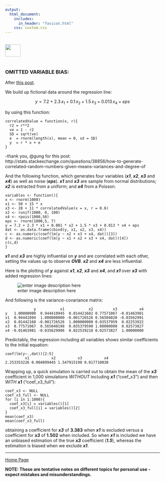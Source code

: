 ```yaml
---
output: 
  html_document:
    includes:
      in_header: "favicon.html" 
    css: custom.css
---
```


<br>
<a href="http://rinterested.github.io/statistics/index.html">
<img HEIGHT="40" WIDTH="50" src="https://cloud.githubusercontent.com/assets/9312897/10556783/a27a26fa-745c-11e5-9b1a-2d5bd737387a.PNG"></a>
<br><br>

### OMITTED VARIABLE BIAS:

After [this post](http://stats.stackexchange.com/q/142693/67822).
<br>

We build up fictional data around the regression line:

$$y = 7.2 + 2.3 \, x_1 + 0.1 \, x_2 + 1.5 \, x_3 + 0.013 \, x_4 + eps$$

by using this function:

    correlatedValue = function(x, r){
      r2 = r**2
      ve = 1 - r2
      SD = sqrt(ve)
      e  = rnorm(length(x), mean = 0, sd = SD)
      y  = r * x + e
    }

-thank you, @gung for this post:
http://stats.stackexchange.com/questions/38856/how-to-generate-correlated-random-numbers-given-means-variances-and-degree-of

And the following function, which generates four variables (***x1***, ***x2***, ***x3*** and ***x4***) as well as noise (***eps***). ***x1*** and ***x3*** are sample from normal distributions; ***x2*** is extracted from a uniform; and ***x4*** from a Poisson.

    variables <- function(){
    x <- rnorm(1000)
    x1 <- 50 + 15 * x
    x3 <- 28 + 11 * correlatedValue(x = x, r = 0.6)
    x2 <- runif(1000, 0, 100)
    x4 <- rpois(1000,50)
    eps <- rnorm(1000,5, 7)
    y = 7.2 + 2.3 * x1 + 0.001 * x2 + 1.5 * x3 + 0.013 * x4 + eps
    dat <- as.data.frame(cbind(y, x1, x2, x3, x4))
    c <- as.numeric(coef(lm(y ~ x2 + x3 + x4, dat))[3])
    d <- as.numeric(coef(lm(y ~ x1 + x2 + x3 + x4, dat))[4])
    c(c,d)
    }


***x1*** and ***x3*** are highly influential on ***y*** and are correlated with each other, setting the values up to observe ***OVB***. ***x2*** and ***x4*** are less influential.

Here is the plotting of ***y*** against ***x1***, ***x2***, ***x3***  and ***x4***, and ***x1*** over ***x3*** with added regression lines:

![enter image description here][1]


  [1]: http://i.stack.imgur.com/I4u0S.png

And following is the variance-covariance matrix:

                 y           x1           x2         x3          x4
    y   1.00000000  0.944410945  0.014421682 0.77571067 -0.01463981
    x1  0.94441094  1.000000000 -0.001726526 0.56504020 -0.03562991
    x2  0.01442168 -0.001726526  1.000000000 0.03537959  0.02253922
    x3  0.77571067  0.565040198  0.035379590 1.00000000  0.02573827
    x4 -0.01463981 -0.035629906  0.022539218 0.02573827  1.00000000


Predictably, the regression including all variables shows similar coefficients to the initial equation:


    coef(lm(y~.,dat))[2:5]
             x1          x2          x3          x4 
    2.253353226 0.004899445 1.547915198 0.017710038 


Wrapping up, a quick simulation is carried out to obtain the mean of the ***x3*** coefficient in 1,000 simulations *WITHOUT* including ***x1*** ("coef_x3") and then *WITH* ***x1*** ("coef_x3_full"):

    coef_x3 <- NULL
    coef_x3_full <- NULL
    for (i in 1:1000){
      coef_x3[i] = variables()[1]
      coef_x3_full[i] = variables()[2]
    }
    mean(coef_x3)
    mean(coef_x3_full)

obtaining a coefficient for ***x3*** of **3.383** when ***x1*** is excluded versus a coefficient for ***x3*** of **1.502** when included. So when ***x1*** is included we have an unbiased estimation of the true ***x3*** coefficient (***1.5***), whereas the estimation is biased when we exclude ***x1***.


---
<a href="http://rinterested.github.io/statistics/index.html">Home Page</a>

**NOTE: These are tentative notes on different topics for personal use - expect mistakes and misunderstandings.**

